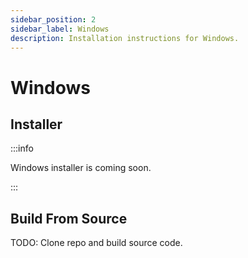 ```yaml
---
sidebar_position: 2
sidebar_label: Windows
description: Installation instructions for Windows.
---
```


# Windows

## Installer

:::info

Windows installer is coming soon.

:::

## Build From Source

TODO: Clone repo and build source code.
